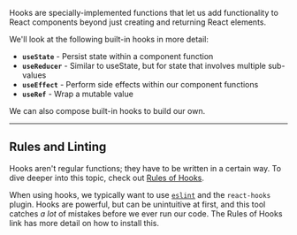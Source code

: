 Hooks are specially-implemented functions that let us add functionality to React components beyond just creating and returning React elements.

We'll look at the following built-in hooks in more detail:

- **`useState`** - Persist state within a component function
- **`useReducer`** - Similar to useState, but for state that involves multiple sub-values
- **`useEffect`** - Perform side effects within our component functions
- **`useRef`** - Wrap a mutable value

We can also compose built-in hooks to build our own.

---

## Rules and Linting

Hooks aren't regular functions; they have to be written in a certain way. To dive deeper into this topic, check out [Rules of Hooks](https://reactjs.org/docs/hooks-rules.html).

When using hooks, we typically want to use [`eslint`](https://eslint.org/) and the `react-hooks` plugin. Hooks are powerful, but can be unintuitive at first, and this tool catches _a lot_ of mistakes before we ever run our code. The Rules of Hooks link has more detail on how to install this.
